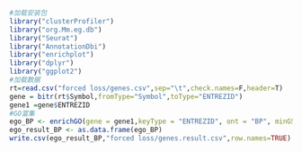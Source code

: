 ```{r}
#加载安装包
library("clusterProfiler")
library("org.Mm.eg.db")
library("Seurat")
library("AnnotationDbi")
library("enrichplot")
library("dplyr")
library("ggplot2")
#加载数据
rt=read.csv("forced loss/genes.csv",sep="\t",check.names=F,header=T) 
gene = bitr(rt$Symbol,fromType="Symbol",toType="ENTREZID")                  
gene1 =gene$ENTREZID
#GO富集
ego_BP <- enrichGO(gene = gene1,keyType = "ENTREZID", ont = "BP", minGSSize = 1, qvalueCutoff = 1, pvalueCutoff=1, readable = TRUE)
ego_result_BP <- as.data.frame(ego_BP)
write.csv(ego_result_BP,"forced loss/genes.result.csv",row.names=TRUE)
```

